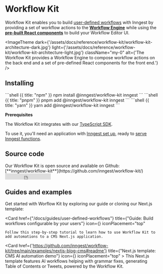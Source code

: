

# Workflow Kit
Workflow Kit enables you to build [user-defined workflows](/docs/guides/user-defined-workflows) with Inngest by providing a set of workflow actions to the **[Workflow Engine](/docs/reference/workflow-kit/engine)** while using the **[pre-built React components](/docs/reference/workflow-kit/components-api)** to build your Workflow Editor UI.


<ImageTheme
  dark={'/assets/docs/reference/workflow-kit/workflow-kit-architecture-dark.jpg'}
  light={'/assets/docs/reference/workflow-kit/workflow-kit-architecture-light.jpg'}
  className="my-0"
  alt={'The Workflow Kit provides a Workflow Engine to compose workflow actions on the back end and a set of pre-defined React components for the front end.'}
/>


## Installing


<CodeGroup>
```shell {{ title: "npm" }}
npm install @inngest/workflow-kit inngest
```
```shell {{ title: "pnpm" }}
pnpm add @inngest/workflow-kit inngest
```
```shell {{ title: "yarn" }}
yarn add @inngest/workflow-kit inngest
```
</CodeGroup>

<Callout>

**Prerequisites**

The Workflow Kit integrates with our [TypeScript SDK](/docs/reference/typescript).

To use it, you'll need an application with [Inngest set up](/docs/sdk/overview), ready to [serve Inngest functions](/docs/learn/serving-inngest-functions).

</Callout>


## Source code

<div className="flex items-center gap-2">
<div>
Our Workflow Kit is open source and available on Github: [**inngest/workflow-kit**](https://github.com/inngest/workflow-kit/)
</div>
<iframe src="https://ghbtns.com/github-btn.html?user=inngest&repo=workflow-kit&type=star&count=true" frameborder="0" scrolling="0" width="150" height="20" title="GitHub"></iframe>
</div>

## Guides and examples

Get started with Worflow Kit by exploring our guide or cloning our Next.js template:

<CardGroup cols={2}>

  <Card 
    href={"/docs/guides/user-defined-workflows"}
    title={"Guide: Build workflows configurable by your users"}
    icon={<NewspaperIcon className="text-basis h-6 w-6" />}
    iconPlacement="top"
  >
    Follow this step-by-step tutorial to learn how to use Workflow Kit to add automations to a CMS Next.js application.
  </Card>

  <Card
    href={'https://github.com/inngest/workflow-kit/tree/main/examples/nextjs-blog-cms#readme'}
    title={"Next.js template: CMS AI automation demo"}
    icon={<GithubIcon className="text-basis h-6 w-6" />}
    iconPlacement="top"
    >
      This Next.js template features AI workflows helping with grammar fixes, generating Table of Contents or Tweets, powered by the Workflow Kit.
  </Card>

</CardGroup>